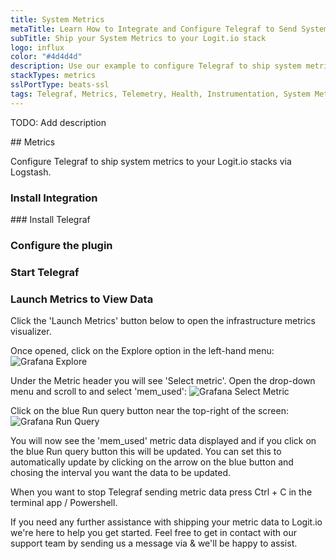 ```yaml
---
title: System Metrics
metaTitle: Learn How to Integrate and Configure Telegraf to Send System Metrics
subTitle: Ship your System Metrics to your Logit.io stack
logo: influx
color: "#4d4d4d"
description: Use our example to configure Telegraf to ship system metrics to your Logit.io stacks. Configure Telegraf to send system metrics to Logstash or Elastic.
stackTypes: metrics
sslPortType: beats-ssl
tags: Telegraf, Metrics, Telemetry, Health, Instrumentation, System Metrics, Monitoring
---
```


TODO: Add description

<Steps>
  ## Metrics

  Configure Telegraf to ship system metrics to your Logit.io stacks via Logstash.
  
  ### Install Integration
  <InstallIntegration/>
  ### Install Telegraf

  <InstallTelegraf />

  ### Configure the plugin

  <TelegrafPlugin />

  ### Start Telegraf

  <StartTelegraf />

  ### Launch Metrics to View Data

  Click the 'Launch Metrics' button below to open the infrastructure metrics visualizer. 
  
  <LaunchVisualizer type="metrics" />
  
  Once opened, click on the Explore option in the left-hand menu:
  ![Grafana Explore](@/images/integrations/system-metrics/grafana-explore.png)
  
  Under the Metric header you will see 'Select metric'. Open the drop-down menu 
  and scroll to and select 'mem_used':
  ![Grafana Select Metric](@/images/integrations/system-metrics/grafana-metric.png)

  Click on the blue Run query button near the top-right of the screen:
  ![Grafana Run Query](@/images/integrations/system-metrics/grafana-run-query.png)

  You will now see the 'mem_used' metric data displayed and if you click on the blue Run query button this will be updated.
  You can set this to automatically update by clicking on the arrow on the blue button and chosing the interval you want the 
  data to be updated.

  When you want to stop Telegraf sending metric data press Ctrl + C in the terminal app / Powershell.

</Steps>

If you need any further assistance with shipping your metric data to Logit.io we're here to help you get started. 
Feel free to get in contact with our support team by sending us a message via <IntercomButton text="live chat" /> 
& we'll be happy to assist.